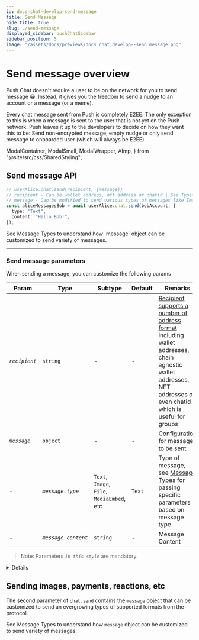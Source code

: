 ```yaml
---
id: docs-chat-develop-send-message
title: Send Message
hide_title: true
slug: ./send-message
displayed_sidebar: pushChatSidebar
sidebar_position: 5
image: "/assets/docs/previews/docs_chat_develop--send_message.png"
---
```


# Send message overview

Push Chat doesn't require a user to be on the network for you to send message 😀. Instead, it gives you the freedom to send a nudge to an account or a message (or a meme).

Every chat message sent from Push is completely E2EE. The only exception to this is when a message is sent to the user that is not yet on the Push network. Push leaves it up to the developers to decide on how they want this to be: Send non-encrypted message, empty nudge or only send message to onboarded user (which will always be E2EE).

<head>
  <title>Send message | Push Chat | Push Documentation</title>
</head>

  ModalContainer,
  ModalSmall,
  ModalWrapper,
  AImp,
} from "@site/src/css/SharedStyling";

## Send message API

<Tabs className="codetabs" groupId="code-examples">
  <TabItem value="js" attributes={{className: "codetab js"}} default>

```typescript
// userAlice.chat.send(recipient, {message})
// recipient - Can be wallet address, nft address or chatid | See Types of Recipient for more info
// message - Can be modified to send various types of messages like Images, Reactions, etc
const aliceMessagesBob = await userAlice.chat.send(bobAccount, {
  type: "Text",
  content: "Hello Bob!",
});
```

  </TabItem>
</Tabs>
See <AImp href='/chat/message-types/'>Message Types</AImp> to understand how `message` object can be customized to send variety of messages.

---

### Send message parameters

When sending a message, you can customize the following params

| Param         | Type                | Subtype                                    | Default | Remarks                                                                                                                                                                                                   |
| ------------- | ------------------- | ------------------------------------------ | ------- | --------------------------------------------------------------------------------------------------------------------------------------------------------------------------------------------------------- |
| _`recipient`_ | `string`            | -                                          | -       | [Recipient supports a number of address format](/docs/chat/build/types-of-recipient) including wallet addresses, chain agnostic wallet addresses, NFT addresses or even chatid which is useful for groups |
| _`message`_   | `object`            | -                                          | -       | Configuration for message to be sent                                                                                                                                                                      |
| -             | _`message.type`_    | `Text`, `Image`, `File`, `MediaEmbed`, etc | `Text`  | Type of message, see [Message Types](/docs/chat/message-types) for passing specific parameters based on message type                                                                                      |
| -             | _`message.content`_ | `string`                                   | -       | Message Content                                                                                                                                                                                           |

> Note: Parameters _`in this style`_ are mandatory.

<Details summary="Expected response">200 OK</Details>

## Sending images, payments, reactions, etc

The second parameter of `chat.send` contains the `message` object that can be customized to send an evergrowing types of supported formats from the protocol.

See <AImp href='/docs/chat/message-types/'>Message Types</AImp> to understand how `message` object can be customized to send variety of messages.
